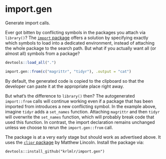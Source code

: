 # import.gen

Generate import calls.

Ever got bitten by conflicting symbols in the packages you attach via `library()`?
The [`import` package](https://github.com/smbache/import) offers a solution
by specifying exactly which symbols to load into a dedicated environment,
instead of attaching the whole package to the search path.
But what if you actually want all (or almost all) symbols from a package?

```r
devtools::load_all(".")
```

```r
import.gen::from(c("magrittr", "tidyr"), .output = "cat")
```

By default, the generated code is copied to the clipboard
so that the developer can paste it at the appropriate place right away.

But what's the difference to `library()` then?
The autogenerated `import::from` calls will continue working even if a package
that has been imported from introduces a new conflicting symbol.
In the example above, imagine `tidyr` adds a `set_names` function.
Attaching `magrittr` and then `tidyr` will overwrite the `set_names` function,
which will probably break code that used this function.
In contrast, the import declaration remains unchanged unless we choose to
rerun the `import.gen::from` call.

The package is at a very early stage but should work as advertised above.
It uses the [`clipr` package](https://github.com/mdlincoln/clipr) by Matthew Lincoln.
Install the package via:

```
devtools::install_github("krlmlr/import.gen")
```
